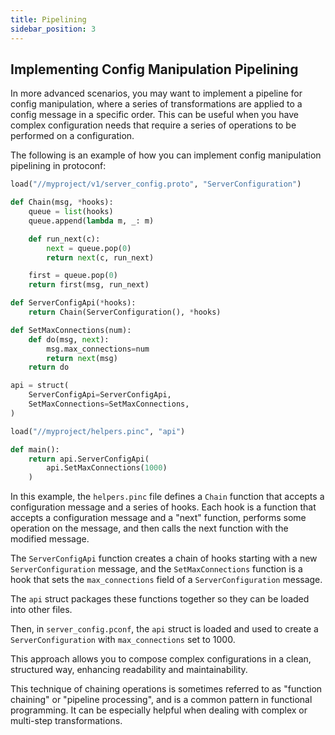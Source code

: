 ```yaml
---
title: Pipelining
sidebar_position: 3
---
```


## Implementing Config Manipulation Pipelining

In more advanced scenarios, you may want to implement a pipeline for config manipulation, where a series of transformations are applied to a config message in a specific order. This can be useful when you have complex configuration needs that require a series of operations to be performed on a configuration.

The following is an example of how you can implement config manipulation pipelining in protoconf:

```python title=./src/myproject/helpers.pinc
load("//myproject/v1/server_config.proto", "ServerConfiguration")

def Chain(msg, *hooks):
    queue = list(hooks)
    queue.append(lambda m, _: m)

    def run_next(c):
        next = queue.pop(0)
        return next(c, run_next)

    first = queue.pop(0)
    return first(msg, run_next)

def ServerConfigApi(*hooks):
    return Chain(ServerConfiguration(), *hooks)

def SetMaxConnections(num):
    def do(msg, next):
        msg.max_connections=num
        return next(msg)
    return do

api = struct(
    ServerConfigApi=ServerConfigApi,
    SetMaxConnections=SetMaxConnections,
)
```

```python title=./src/myproject/server_config.pconf
load("//myproject/helpers.pinc", "api")

def main():
    return api.ServerConfigApi(
        api.SetMaxConnections(1000)
    )
```

In this example, the `helpers.pinc` file defines a `Chain` function that accepts a configuration message and a series of hooks. Each hook is a function that accepts a configuration message and a "next" function, performs some operation on the message, and then calls the next function with the modified message.

The `ServerConfigApi` function creates a chain of hooks starting with a new `ServerConfiguration` message, and the `SetMaxConnections` function is a hook that sets the `max_connections` field of a `ServerConfiguration` message.

The `api` struct packages these functions together so they can be loaded into other files.

Then, in `server_config.pconf`, the `api` struct is loaded and used to create a `ServerConfiguration` with `max_connections` set to 1000.

This approach allows you to compose complex configurations in a clean, structured way, enhancing readability and maintainability.

This technique of chaining operations is sometimes referred to as "function chaining" or "pipeline processing", and is a common pattern in functional programming. It can be especially helpful when dealing with complex or multi-step transformations.
